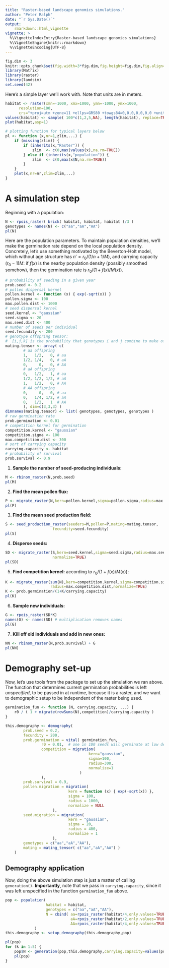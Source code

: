 ```yaml
---
title: "Raster-based landscape genomics simulations."
author: "Peter Ralph"
date: "`r Sys.Date()`"
output: 
    rmarkdown::html_vignette
vignette: >
  %\VignetteIndexEntry{Raster-based landscape genomics simulations}
  %\VignetteEngine{knitr::rmarkdown}
  %\VignetteEncoding{UTF-8}
---
```



```r
fig.dim <- 3
knitr::opts_chunk$set(fig.width=3*fig.dim,fig.height=fig.dim,fig.align='center')
library(Matrix)
library(raster)
library(landsim)
set.seed(42)
```

Here's a simple layer we'll work with.
Note that units are in meters.
```r
habitat <- raster(xmn=-1000, xmx=1000, ymn=-1000, ymx=1000, 
      resolution=100,
      crs="+proj=utm +zone=11 +ellps=GRS80 +towgs84=0,0,0,0,0,0,0 +units=m +no_defs")
values(habitat) <- sample( 100*c(1,2,5,NA), length(habitat), replace=TRUE )
plot(habitat,asp=1)
```


```r
# plotting function for typical layers below
pl <- function (x,nr=1,zlim,...) {
    if (missing(zlim)) {
        if (inherits(x,"Raster")) {
            zlim  <- c(0,max(values(x),na.rm=TRUE))
        } else if (inherits(x,"population")) {
            zlim  <- c(0,max(x$N,na.rm=TRUE))
        }
    }
    plot(x,nr=nr,zlim=zlim,...)
}
```


A simulation step
=================

Beginning with a population:
```r
N <- rpois_raster( brick( habitat, habitat, habitat )/3 )
genotypes <- names(N) <- c("aa","aA","AA")
pl(N)
```

Here are the population parameters.
To maintain population densities,
we'll make the germination rate depend on the local population density.
Concretely, let's use something motivated by the Beverton-Holt model,
which without age structure has $n' = r_0/(1/n+1/M)$,
and carrying capacity $(r_0-1)M$:
if $f(x)$ is the nearby population density (possibly smoothed somehow),
then the germination rate is $r_0/(1+f(x)/M(x))$.
```r
# probability of seeding in a given year
prob.seed <- 0.2
# pollen dispersal kernel
pollen.kernel <- function (x) { exp(-sqrt(x)) }
pollen.sigma <- 100
max.pollen.dist <- 1000
# seed dispersal kernel
seed.kernel <- "gaussian"
seed.sigma <- 20
max.seed.dist <- 400
# number of seeds per individual
seed.fecundity <- 200
# genotype offspring tensor: 
#  [i,j,k] is the probability that genotypes i and j combine to make offspring genotype k
mating.tensor <- array( c(
        # aa offspring
        1,   1/2,   0, # aa
        1/2, 1/4,   0, # aA
        0,     0,   0, # AA
        # aA offspring
        0,   1/2,   1, # aa
        1/2, 1/2, 1/2, # aA
        1,   1/2,   0, # AA
        # AA offspring
        0,     0,   0, # aa
        0,   1/4, 1/2, # aA
        0,   1/2,   1  # AA
        ), dim=c(3,3,3) )
dimnames(mating.tensor) <- list( genotypes, genotypes, genotypes )
# raw germination rate
prob.germination <- 0.01
# competition kernel for germination
competition.kernel <- "gaussian"
competition.sigma <- 100
max.competition.dist <- 300
# sort of carrying capacity
carrying.capacity <- habitat
# probability of survival
prob.survival <- 0.9
```


1. **Sample the number of seed-producing individuals:**

```r
M <- rbinom_raster(N,prob.seed)
pl(M)
```

2. **Find the mean pollen flux:**

```r
P <- migrate_raster(N,kern=pollen.kernel,sigma=pollen.sigma,radius=max.pollen.dist)
pl(P)
```

3. **Find the mean seed production field:**

```r
S <- seed_production_raster(seeders=M,pollen=P,mating=mating.tensor,
                     fecundity=seed.fecundity)
pl(S)
```

4. **Disperse seeds:**

```r
SD <- migrate_raster(S,kern=seed.kernel,sigma=seed.sigma,radius=max.seed.dist,
                     normalize=TRUE)
pl(SD)
```
5. **Find competition kernel:**
    according to $r_0/(1+f(x)/M(x))$:

```r
K <- migrate_raster(sum(N),kern=competition.kernel,sigma=competition.sigma,
                    radius=max.competition.dist,normalize=TRUE)
K <- prob.germination/(1+K/carrying.capacity)
pl(K)
```

6. **Sample new individuals:**

```r
G <- rpois_raster(SD*K)
names(G) <- names(SD) # multiplication removes names
pl(G)
```

7. **Kill off old individuals and add in new ones:**

```r
NN <- rbinom_raster(N,prob.survival) + G
pl(NN)
```


Demography set-up
=================

Now, let's use tools from the package to set up the simulation we ran above.
The function that determines current germination probabilities is left *unspecified*,
to be passed in at runtime, because it is a raster,
and we want to demographic setup to be independent of the raster being used.

```r
germination_fun <- function (N, carrying.capacity, ...) {
    r0 / ( 1 + migrate(rowSums(N),competition)/carrying.capacity )
}

this.demography <- demography(
        prob.seed = 0.2,
        fecundity = 200,
        prob.germination = vital( germination_fun, 
                r0 = 0.01,  # one in 100 seeds will germinate at low densities
                competition = migration(
                                     kern="gaussian",
                                     sigma=100,
                                     radius=300,
                                     normalize=1
                                 )
                ),
        prob.survival = 0.9,
        pollen.migration = migration(
                            kern = function (x) { exp(-sqrt(x)) },
                            sigma = 100,
                            radius = 1000,
                            normalize = NULL
                     ),
        seed.migration = migration(
                            kern = "gaussian",
                            sigma = 20,
                            radius = 400,
                            normalize = 1
                     ),
        genotypes = c("aa","aA","AA"),
        mating = mating_tensor( c("aa","aA","AA") )
    )
```

Demography application
----------------------

Now, doing the above simulation step is just a matter of calling `generation()`.
**Importantly**, note that we pass in `carrying.capacity`, since it was left unspecified in the function `germination_fun` above.
```r
pop <- population( 
                  habitat = habitat,
                  genotypes = c("aa","aA","AA"),
                  N = cbind( aa=rpois_raster(habitat/4,only.values=TRUE),
                             aA=rpois_raster(habitat/2,only.values=TRUE),
                             AA=rpois_raster(habitat/4,only.values=TRUE) )
             )
this.demography <- setup_demography(this.demography,pop)

pl(pop)
for (k in 1:5) {
    pop$N <- generation(pop,this.demography,carrying.capacity=values(pop$habitat)[pop$habitable])
    pl(pop)
}
```
